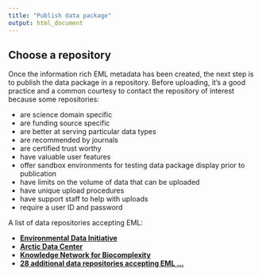 ```yaml
---
title: "Publish data package"
output: html_document
---
```


## Choose a repository

Once the information rich EML metadata has been created, the next step is to publish the data package in a repository. Before uploading, it’s a good practice and a common courtesy to contact the repository of interest because some repositories:

* are science domain specific
* are funding source specific
* are better at serving particular data types
* are recommended by journals
* are certified trust worthy
* have valuable user features
* offer sandbox environments for testing data package display prior to publication
* have limits on the volume of data that can be uploaded
* have unique upload procedures
* have support staff to help with uploads
* require a user ID and password

A list of data repositories accepting EML:

* [__Environmental Data Initiative__](https://portal.edirepository.org/nis/home.jsp)
* [__Arctic Data Center__](https://arcticdata.io/)
* [__Knowledge Network for Biocomplexity__](https://knb.ecoinformatics.org/)
* [__28 additional data repositories accepting EML ...__](https://www.re3data.org/search?query=&metadataStandards%5B%5D=EML%20-%20Ecological%20Metadata%20Language)

